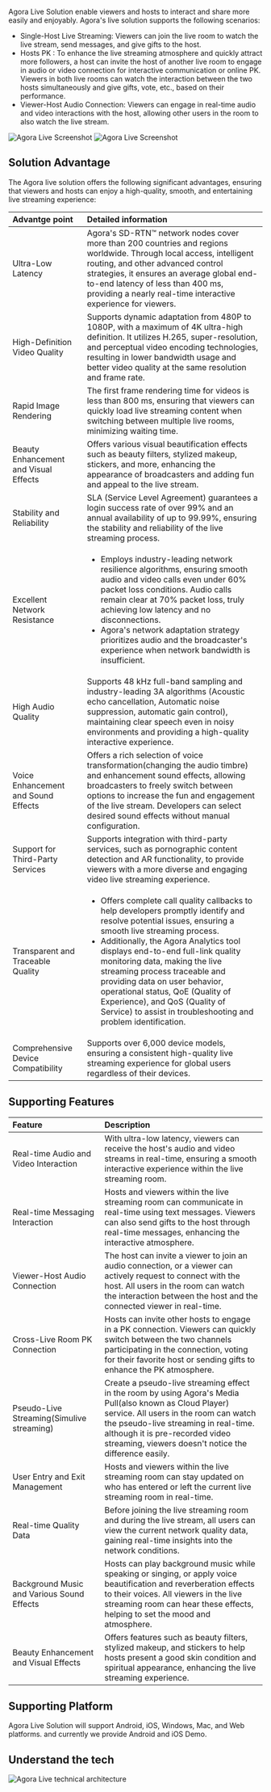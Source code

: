 
Agora Live Solution enable viewers and hosts to interact and share more easily and enjoyably. Agora's live solution supports the following scenarios:

* Single-Host Live Streaming: Viewers can join the live room to watch the live stream, send messages, and give gifts to the host.
* Hosts PK : To enhance the live streaming atmosphere and quickly attract more followers, a host can invite the host of another live room to engage in audio or video connection for interactive communication or online PK. Viewers in both live rooms can watch the interaction between the two hosts simultaneously and give gifts, vote, etc., based on their performance.
* Viewer-Host Audio Connection: Viewers can engage in real-time audio and video interactions with the host, allowing other users in the room to also watch the live stream.

![Agora Live Screenshot](/images/solutions/live/agora_live_screenshot_1.png)
![Agora Live Screenshot](/images/solutions/live/agora_live_screenshot_2.png)

## Solution Advantage

The Agora live solution offers the following significant advantages, ensuring that viewers and hosts can enjoy a high-quality, smooth, and entertaining live streaming experience:


| Advantge point | Detailed information |
| :------------- | :------------------- |
| Ultra-Low Latency | Agora's SD-RTN™ network nodes cover more than 200 countries and regions worldwide. Through local access, intelligent routing, and other advanced control strategies, it ensures an average global end-to-end latency of less than 400 ms, providing a nearly real-time interactive experience for viewers. |
| High-Definition Video Quality | Supports dynamic adaptation from 480P to 1080P, with a maximum of 4K ultra-high definition. It utilizes H.265, super-resolution, and perceptual video encoding technologies, resulting in lower bandwidth usage and better video quality at the same resolution and frame rate. |
| Rapid Image Rendering | The first frame rendering time for videos is less than 800 ms, ensuring that viewers can quickly load live streaming content when switching between multiple live rooms, minimizing waiting time. |
| Beauty Enhancement and Visual Effects  | Offers various visual beautification effects such as beauty filters, stylized makeup, stickers, and more, enhancing the appearance of broadcasters and adding fun and appeal to the live stream. |
| Stability and Reliability  | SLA (Service Level Agreement) guarantees a login success rate of over 99% and an annual availability of up to 99.99%, ensuring the stability and reliability of the live streaming process. |
| Excellent Network Resistance | <ul><li> Employs industry-leading network resilience algorithms, ensuring smooth audio and video calls even under 60% packet loss conditions. Audio calls remain clear at 70% packet loss, truly achieving low latency and no disconnections. </li><li> Agora's network adaptation strategy prioritizes audio and the broadcaster's experience when network bandwidth is insufficient. </li></ul> |
| High Audio Quality | Supports 48 kHz full-band sampling and industry-leading 3A algorithms (Acoustic echo cancellation, Automatic noise suppression, automatic gain control), maintaining clear speech even in noisy environments and providing a high-quality interactive experience.|
| Voice Enhancement and Sound Effects | Offers a rich selection of voice transformation(changing the audio timbre) and enhancement sound effects, allowing broadcasters to freely switch between options to increase the fun and engagement of the live stream. Developers can select desired sound effects without manual configuration. |
| Support for Third-Party Services | Supports integration with third-party services, such as pornographic content detection and AR functionality, to provide viewers with a more diverse and engaging video live streaming experience. |
| Transparent and Traceable Quality | <ul><li>Offers complete call quality callbacks to help developers promptly identify and resolve potential issues, ensuring a smooth live streaming process.</li><li>Additionally, the Agora Analytics tool displays end-to-end full-link quality monitoring data, making the live streaming process traceable and providing data on user behavior, operational status, QoE (Quality of Experience), and QoS (Quality of Service) to assist in troubleshooting and problem identification.</li></ul> |
| Comprehensive Device Compatibility | Supports over 6,000 device models, ensuring a consistent high-quality live streaming experience for global users regardless of their devices. |



## Supporting Features

| Feature | Description |
| :------ | :---------- |
| Real-time Audio and Video Interaction | With ultra-low latency, viewers can receive the host's audio and video streams in real-time, ensuring a smooth interactive experience within the live streaming room. |
| Real-time Messaging Interaction | Hosts and viewers within the live streaming room can communicate in real-time using text messages. Viewers can also send gifts to the host through real-time messages, enhancing the interactive atmosphere. |
| Viewer-Host Audio Connection | The host can invite a viewer to join an audio connection, or a viewer can actively request to connect with the host. All users in the room can watch the interaction between the host and the connected viewer in real-time. |
| Cross-Live Room PK Connection  | Hosts can invite other hosts to engage in a PK connection. Viewers can quickly switch between the two channels participating in the connection, voting for their favorite host or sending gifts to enhance the PK atmosphere. |
| Pseudo-Live Streaming(Simulive streaming) | Create a pseudo-live streaming effect in the room by using Agora's Media Pull(also known as Cloud Player) service. All users in the room can watch the pseudo-live streaming in real-time. although it is pre-recorded video streaming, viewers doesn't notice the difference easily. |
| User Entry and Exit Management  | Hosts and viewers within the live streaming room can stay updated on who has entered or left the current live streaming room in real-time. |
| Real-time Quality Data | Before joining the live streaming room and during the live stream, all users can view the current network quality data, gaining real-time insights into the network conditions. |
| Background Music and Various Sound Effects  | Hosts can play background music while speaking or singing, or apply voice beautification and reverberation effects to their voices. All viewers in the live streaming room can hear these effects, helping to set the mood and atmosphere. |
| Beauty Enhancement and Visual Effects | Offers features such as beauty filters, stylized makeup, and stickers to help hosts present a good skin condition and spiritual appearance, enhancing the live streaming experience. |

## Supporting Platform

Agora Live Solution will support Android, iOS, Windows, Mac, and Web platforms. and currently we provide Android and iOS Demo.

## Understand the tech

![Agora Live technical architecture](/images/solutions/live/technical_architecture.png)
